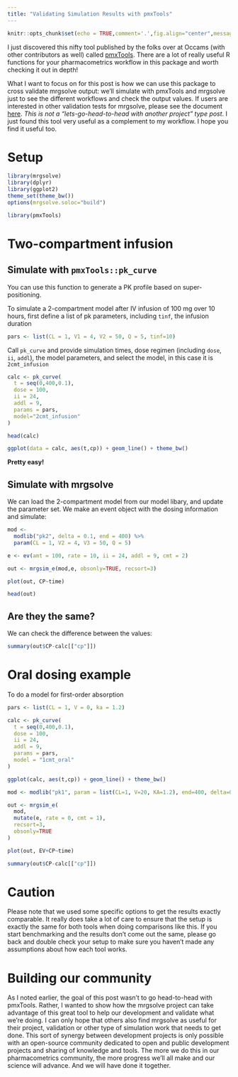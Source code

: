 ```yaml
---
title: "Validating Simulation Results with pmxTools"
---
```




```r
knitr::opts_chunk$set(echo = TRUE,comment='.',fig.align="center",message=FALSE,cache=TRUE, autodep=TRUE)
```


I just discovered this nifty tool published by the folks over at Occams (with 
other contributors as well) called [pmxTools](https://CRAN.R-project.org/package=pmxTools).  There 
are a lot of really useful R functions for your pharmacometrics workflow in this 
package and worth checking it out in depth! 

What I want to focus on for this post is how we can use this package to 
cross validate mrgsolve output: we'll simulate with pmxTools and mrgsolve
just to see the different workflows and check the output values.  If
users are interested in other validation tests for mrgsolve, please see the 
document [here](https://github.com/mrgsolve/nmtests).  _This is not a 
"lets-go-head-to-head with another project" type post_.  I just found this 
tool very useful as a complement to my workflow.  I hope you find it useful too.


# Setup

```r
library(mrgsolve)
library(dplyr)
library(ggplot2)
theme_set(theme_bw())
options(mrgsolve.soloc="build")
```

```r
library(pmxTools)
```

# Two-compartment infusion

## Simulate with `pmxTools::pk_curve`

You can use this function to generate a PK profile based on super-positioning.


To simulate a 2-compartment model after IV infusion of 100 mg over 10 hours, 
first define a list of pk parameters, including `tinf`, the infusion duration

```r
pars <- list(CL = 1, V1 = 4, V2 = 50, Q = 5, tinf=10)
```


Call `pk_curve` and provide simulation times, dose regimen (including 
`dose`, `ii`, `addl`), the model parameters, and select the model, 
in this case it is `2cmt_infusion`


```r
calc <- pk_curve(
  t = seq(0,400,0.1), 
  dose = 100, 
  ii = 24, 
  addl = 9, 
  params = pars, 
  model="2cmt_infusion"
)
```

```r
head(calc)
```

```r
ggplot(data = calc, aes(t,cp)) + geom_line() + theme_bw()
```

__Pretty easy!__

## Simulate with mrgsolve

We can load the 2-compartment model from our model libary, and 
update the parameter set.  We make an event object with the dosing 
information and simulate:


```r
mod <- 
  modlib("pk2", delta = 0.1, end = 400) %>% 
  param(CL = 1, V2 = 4, V3 = 50, Q = 5)

e <- ev(amt = 100, rate = 10, ii = 24, addl = 9, cmt = 2)

out <- mrgsim_e(mod,e, obsonly=TRUE, recsort=3)
```

```r
plot(out, CP~time)

head(out)
```




## Are they the same?

We can check the difference between the values:

```r
summary(out$CP-calc[["cp"]])
```


# Oral dosing example

To do a model for first-order absorption

```r
pars <- list(CL = 1, V = 0, ka = 1.2)

calc <- pk_curve(
  t = seq(0,400,0.1), 
  dose = 100, 
  ii = 24, 
  addl = 9, 
  params = pars, 
  model = "1cmt_oral"
)

ggplot(calc, aes(t,cp)) + geom_line() + theme_bw()
```

```r
mod <- modlib("pk1", param = list(CL=1, V=20, KA=1.2), end=400, delta=0.1)

out <- mrgsim_e(
  mod, 
  mutate(e, rate = 0, cmt = 1),
  recsort=3, 
  obsonly=TRUE
)

plot(out, EV+CP~time)

summary(out$CP-calc[["cp"]])
```

# Caution
Please note that we used some specific options to get the results exactly 
comparable.  It really does take a lot of care to ensure that the setup
is exactly the same for both tools when doing comparisons like this.  If you 
start benchmarking and the results don't come out the same, please
go back and double check your setup to make sure you haven't made any 
assumptions about how each tool works. 

# Building our community

As I noted earlier, the goal of this post wasn't to go head-to-head with
pmxTools.  Rather, I wanted to show how the mrgsolve project can take advantage
of this great tool to help our development and validate what we're doing.  I can
only hope that others also find mrgsolve as useful for their project, validation
or other type of simulation work that needs to get done.  This sort of synergy
between development projects is only possible with an open-source community 
dedicated to open and public development projects and sharing of knowledge and 
tools.  The more we do this in our pharmacometrics community, the more progress 
we'll all make and our science will advance.  And we will have done it together.
